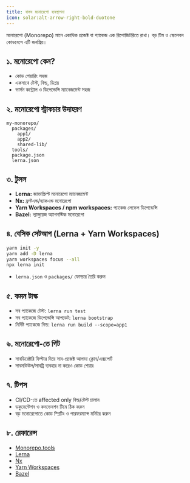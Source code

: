 ```yaml
---
title: বাস্তব মনোরেপো ব্যবস্থাপনা
icon: solar:alt-arrow-right-bold-duotone
---
```


মনোরেপো (Monorepo) মানে একাধিক প্রজেক্ট বা প্যাকেজ এক রিপোজিটরিতে রাখা। বড় টিম ও স্কেলেবল কোডবেসে এটি জনপ্রিয়।

## ১. মনোরেপো কেন?
- কোড শেয়ারিং সহজ
- একসাথে টেস্ট, বিল্ড, ডিপ্লয়
- ভার্সন কন্ট্রোল ও ডিপেন্ডেন্সি ম্যানেজমেন্ট সহজ

## ২. মনোরেপো স্ট্রাকচার উদাহরণ
```
my-monorepo/
  packages/
    app1/
    app2/
    shared-lib/
  tools/
  package.json
  lerna.json
```

## ৩. টুলস
- **Lerna:** জাভাস্ক্রিপ্ট মনোরেপো ম্যানেজমেন্ট
- **Nx:** ফ্রন্টএন্ড/ব্যাকএন্ড মনোরেপো
- **Yarn Workspaces / npm workspaces:** প্যাকেজ লেভেল ডিপেন্ডেন্সি
- **Bazel:** ল্যাঙ্গুয়েজ অ্যাগনস্টিক মনোরেপো

## ৪. বেসিক সেটআপ (Lerna + Yarn Workspaces)
```sh
yarn init -y
yarn add -D lerna
yarn workspaces focus --all
npx lerna init
```
- `lerna.json` ও `packages/` ফোল্ডার তৈরি করুন

## ৫. কমন টাস্ক
- সব প্যাকেজে টেস্ট: `lerna run test`
- সব প্যাকেজে ডিপেন্ডেন্সি আপডেট: `lerna bootstrap`
- নির্দিষ্ট প্যাকেজে বিল্ড: `lerna run build --scope=app1`

## ৬. মনোরেপো-তে গিট
- সাবডিরেক্টরি ফিল্টার দিয়ে সাব-প্রজেক্ট আলাদা ক্লোন/এক্সপোর্ট
- সাবমডিউল/সাবট্রি ব্যবহার না করেও কোড শেয়ার

## ৭. টিপস
- CI/CD-তে affected only বিল্ড/টেস্ট চালান
- ডকুমেন্টেশন ও কনভেনশন টিমে ঠিক করুন
- বড় মনোরেপোতে কোড স্প্লিটিং ও পারফরম্যান্স মনিটর করুন

## ৮. রেফারেন্স
- [Monorepo.tools](https://monorepo.tools/)
- [Lerna](https://lerna.js.org/)
- [Nx](https://nx.dev/)
- [Yarn Workspaces](https://classic.yarnpkg.com/en/docs/workspaces/)
- [Bazel](https://bazel.build/)
